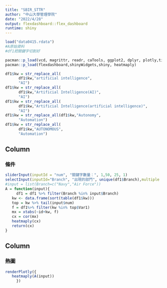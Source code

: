 ```yaml
---
title: "SBIR_STTR"
author: "中山大學管理學院"
date: "2022/4/28"
output: flexdashboard::flex_dashboard
runtime: shiny
---
```

```r
load("data0415.rdata")
#A原始資料
#df1把關鍵字切割好
```

```r
pacman::p_load(vcd, magrittr, readr, caTools, ggplot2, dplyr, plotly,tidyverse,highcharter,RColorBrewer, lubridate,showtext,readxl)
pacman::p_load(flexdashboard,shinyWidgets,shiny, heatmaply)
```

```r
df1$kw = str_replace_all(
      df1$kw,"artificial intelligence",
      "AI")
df1$kw = str_replace_all(
      df1$kw,"Artificial Intelligence(AI)",
      "AI")
df1$kw = str_replace_all(
      df1$kw,"Artificial Intelligence(artificial intelligence)",
      "AI")
df1$kw = str_replace_all(df1$kw,"Autonomy",
      "Automation")
df1$kw = str_replace_all(
      df1$kw,"AUTONOMOUS",
      "Automation")
```


Column {data-width=150}
-------------------------------------
    
### 條件 


```r
sliderInput(inputId = "num", "關鍵字數量：", 1,50, 25, 1)
selectInput(inputId="Branch", "出現的部門", unique(df1$Branch),multiple = TRUE,c("Navy","Air Force"))
#input = list(Branch=c("Navy","Air Force"))
A = function(input){
     df1 = df1 %>% filter(Branch %in% input$Branch)
   kw <- data.frame(sort(table(df1$kw)))
   top = kw %>% tail(input$num)
   f = df1%>% filter(kw %in% top$Var1)
   mx = xtabs(~id+kw, f)
   cx = cor(mx)
   heatmaply(cx)
   return(cx)
}

```

Column {data-width=500}
-------------------------------------
### 熱圖
```r
renderPlotly({
   heatmaply(A(input))
     })
```
